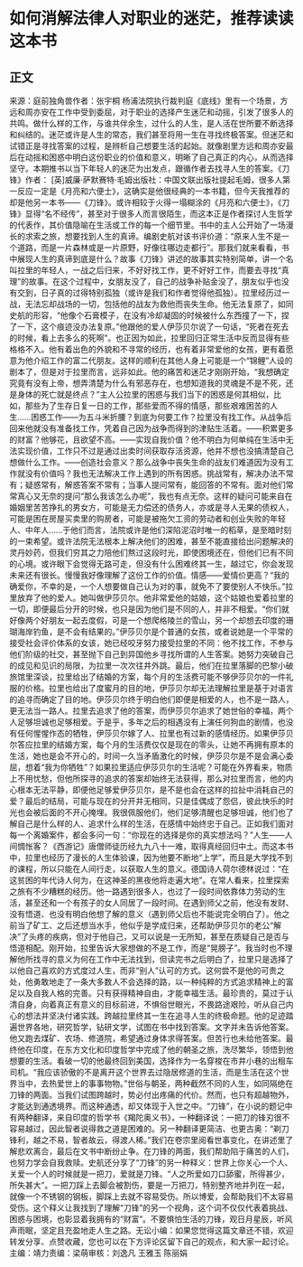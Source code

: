 # 如何消解法律人对职业的迷茫，推荐读读这本书
## 正文
来源：庭前独角兽作者：张宇桐 杨浦法院执行裁判庭《底线》里有一个场景，方远和周亦安在工作中受到委屈，对于职业的选择产生迷茫和动摇，引发了很多人的共鸣。做什么样的工作，与谁共伴余生，过什么的人生，是人活在世所要不断选择和纠结的。迷茫或许是人生的常态，我们甚至将用一生在寻找终极答案。但迷茫和试错正是寻找答案的过程，是辨析自己想要生活的起始。就像剧里方远和周亦安最后在动摇和困惑中明白这份职业的价值和意义，明晰了自己真正的内心，从而选择坚守。本期推书以当下年轻人的迷茫为出发点，跟循作者去找寻人生的答案。《刀锋》作者： [英]威廉·萨默赛特·毛姆出版社：中国文联出版社提起毛姆，很多人第一反应一定是《月亮和六便士》，这确实是他很经典的一本书籍，但今天我推荐的却是他另一本书——《刀锋》。或许相较于火得一塌糊涂的《月亮和六便士》，《刀锋》显得“名不经传”，甚至对于很多人而言很陌生，而这本正是作者探讨人生哲学的代表作，其价值隐喻在生活或工作的每一个细节里。书中的主人公开始了一场漫长的求索之旅，想要找到人生的真谛。编剧史航对该书评价道：“原来人生不是一个道路，而是一片森林或是一片原野，好像往哪边走都行”。那我们就来看看，书中展现人生的真谛到底是什么？故事《刀锋》讲述的故事其实特别简单，讲一个名叫拉里的年轻人，一战之后归来，不好好找工作，更不好好工作，而要去寻找“真理”的故事。在这个过程中，女朋友没了，自己的战争补贴金没了，朋友似乎也没有交到，日子真的过得特别孤独（或许是我们和作者觉得他孤独）。拉里经历过一战，无法忘却战场的一切，包括他的战友为救他而丧失生命。他无法复原了，如同史航的形容，“他像个石膏模子，在没有冷却凝固的时候被什么东西撞了一下，捏了一下，这个痕迹没办法复原。”他跟他的爱人伊莎贝尔说了一句话，“死者在死去的时候，看上去多么的死啊”。也正因为如此，拉里回归正常生活中反而显得有些格格不入。他有着出色的外貌和不寻常的经历，也有着非常爱他的女孩，更有着愿意为他介绍工作的富二代朋友。这样的顺利在其他人身上可能是一个“锦鲤”人设的剧本了，但是对于拉里而言，远非如此。他的痛苦和迷茫才刚刚开始，“我想确定究竟有没有上帝，想弄清楚为什么有邪恶存在，也想知道我的灵魂是不是不死，还是身体的死亡就是终点？”主人公拉里的困惑与我们当下的困惑是何其相似，比如，那些为了生存日复一日的工作，那些爱而不得的情感，那些艰难困苦的人生……困惑工作——为五斗米折腰？到底为何要工作？拉里没有找工作。从战争后回来他就没有准备找工作，凭着自己因为战争而得到的津贴生活着。——积累更多的财富？他够花，且欲望不高。——实现自我价值？他不明白为何单纯在生活中无法实现价值，工作只不过是通过出卖时间获取存活资源，他并不想也没搞清楚自己想做什么工作。——创造社会意义？那么战争中丧失生命的战友们难道因为没有工作就没有价值吗？我也无法解决工作上遇到的所有困惑。挑战常有，解决办法不常有；疑惑常有，解惑答案不常有；当事人提问常有，能回答的不常有。面对他们常常真心又无奈的提问“那么我该怎么办呢”，我也有点无奈。这样的疑问可能来自在婚姻里苦苦挣扎的男女方，可能是无力偿还的债务人，亦或是寻人无果的债权人，可能是困在房屋买卖里的购房者，可能是被拖欠工资的劳动者和创业失败的年轻人、中年人……于他们而言，法院或许是他们深陷泥沼时唯一的稻草，是至暗时刻的一束希望。或许法院无法根本上解决他们的困难，甚至不能直接给出问题解决的灵丹妙药，但我们穷其之力陪他们熬过这段时光，即使困境还在，但他们已有不同的心境。或许眼下会觉得无路可走，但没有什么困难终其一生，越过它，你会发现未来还有很长。慢慢我好像理解了这份工作的价值。情感——爱情价更高？“我的确爱你，不幸的是，一个人想要做自己认为对的事，就免不了要使别人不快乐。”拉里放弃了他的爱人。她叫做伊莎贝尔。他非常爱他的姑娘，这个姑娘也爱着拉里的一切，即便最后分开的时候，也只是因为他们是不同的人，并非不相爱。“你们就好像两个好朋友一起去度假，可是一个想爬格陵兰的雪山，另一个却想去印度的珊瑚海岸钓鱼，是不会有结果的。”伊莎贝尔是个普通的女孩，或者说她是一个平常的接受社会评价体系的女该，她已经咬牙努力接受拉里的不同：他不找工作，不参与他们阶级的社交，甚至抛下自己到异国他乡寻找所谓的人生答案。她努力突破自己的成见和见识的局限，为拉里一次次往井外跳。最后，他们在拉里落脚的巴黎小破旅馆里深谈，拉里给出了结婚的方案，每个月的生活费可能不够伊莎贝尔的一件礼服的价格。拉里也给出了度蜜月的目的地，伊莎贝尔却无法理解拉里是基于对语言的追寻而确定了目的地。伊莎贝尔终于明白他们即便是相爱的人，也不是一路人，更无法当一路人。拉里去追求了他的答案，而伊莎贝尔追求了她世俗的幸福，两个人足够坦诚也足够相爱。于是乎，多年之后的相遇没有上演任何狗血的剧情，也没有任何惺惺作态的牺牲，伊莎贝尔嫁了人、拉里也有过新的感情经历。如果伊莎贝尔答应拉里的结婚方案，每个月的生活费仅仅是现在的零头，让她不再拥有原本的生活，她也是会不开心的，时间一久当矛盾激化的时候，伊莎贝尔是不是会满心委屈，想着“我为你牺牲”？如果拉里适应伊莎贝尔的生活呢？可能在外界看来，物质上不用忧愁，但他所探寻的追求的答案却始终无法获得，那么对拉里而言，他的内心根本无法平静，即便他足够爱伊莎贝尔，是不是也会在这样的拉扯中消耗自己的爱？最后的结局，可能与现在的分开并无相同，只是佳偶成了怨侣，彼此快乐的时光也会被后面的不开心掩埋。我很佩服他们，他们足够清醒也足够坦诚，他们也了解自己是什么样的人、追求什么样的生活，在感情中始终忠于自己。正如我们面对每一个离婚案件，都会多问一句：“你现在的选择是你的真实想法吗？”人生——人间惆怅客？《西游记》唐僧师徒历经九九八十一难，取得真经回归中土。而这本书中，拉里也经历了漫长的人生体验课，因为他要不断地“上学”，而且是大学找不到的课程，所以只能在人间行走，以获取人生的意义。德国诗人荷尔德林说过：“在这贫困的年代诗人何为，在这神圣的黑夜他将走遍大地”。在常人看来，拉里探索之旅有不少糟糕的经历。他一路遇到很多人，也过了一段时间依靠体力劳动的生活，甚至还和一个有孩子的女人同居了一段时间。在遇到师父之前，他没有发财、没有悟道、也没有明白他想了解的意义（遇到师父后也不能说完全明白了）。他之前当了矿工、之后还想当水手，他似乎是学成归来，还帮助伊莎贝尔的老公“解决”了头疼的疾病，但对于他自己，又可以说是一无所知，甚至在质疑自己是否与悟道相配。刚开始，拉里告诉大家想做的不是工作，而是“晃膀子”。我当时也不理解他所找寻的意义为何在工作中无法找到，但读完书之后明白了，拉里只是选择了以他自己喜欢的方式度过人生，而非“别人”认可的方式。这何尝不是他的可贵之处，他勇敢地走了一条大多数人不会选择的路，以一种纯粹的方式追求精神上的富足以及自我人格的完善。只有获得精神自由，才能幸福生活。最珍贵的，莫过于认清自身，向着真正有意义的目标前进，不惧俗世眼光，不畏路途艰险，听从自己内心的想法并坚决付诸实践。跨越拉里终其一生在追寻人生的终极命题。他的足迹踏遍世界各地，研究哲学，钻研文学，试图在书中找到答案。文字并未告诉他答案。他又跑去煤矿、农场、修道院，希望通过身体求得答案。但苦行也未给他答案。最终他在印度，在东方文化和印度哲学中完成了他的朝圣之旅，洗尽繁华，领悟到他想要的生活。看破一切的他最终回到美国，选择作为一名穿梭在市井小巷的出租车司机。“我应该骄傲的不是离开这个世界去过隐居修道的生活，而是生活在这个世界当中，去热爱世上的事事物物。”世俗与朝圣，两种截然不同的人生，如同隔绝在刀锋的两面。当我们试图跨越时，势必付出疼痛的代价。然而，也只有超越物外，才能达到通透境界。而这种通透，却又体现于入世之中。“刀锋”，在小说的题记中有两种翻译，来自印度的哲学书《羯陀奥义书》，一种翻译说：一把刀的锋刃很不容易越过，因此智者说得救之道是困难的。另一种翻译更简洁、也更古奥：“剃刀锋利，越之不易，智者故云，得渡人稀。”我们在卷宗里阅看世事变化，在讲述里了解悲欢离合，最后在文书中断纷止争。在刀锋的两面，我们帮助陷于痛苦的人们，也努力学会自我救赎。史航还分享了“刀锋”的另一种释义：世界上你关心一个人、关爱一个人的时候就是一把刀，爱就是刀锋。“人之所爱如刀口舔蜜，所得甚少，所失甚大”。一把刀踩上去脚会被割伤，要是一万把刀，特别整齐地并列在一起，就像一个不锈钢的钢板，脚踩上去就不容易受伤。所以博爱，会帮助我们不太容易受伤。这个释义让我找到了理解“刀锋”的另一个视角，这个词不仅仅代表着挑战、困惑与困境，也彰显着我拥有的“财富”。不要惧怕生活的刀锋，观日月星辰，听风声雨眠，坚定且充盈地走人生之路。无讼小编：如果您觉得这篇文章还不错，欢迎转发分享、点赞收藏，您也可以在下方评论区留下自己的观点，和大家一起讨论。主编：靖力责编：梁萌审核：刘逸凡 王雅玉 陈丽娟